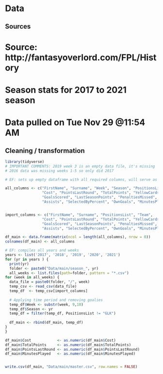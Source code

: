 # Data 
## Sources

# Source: http://fantasyoverlord.com/FPL/History
# Season stats for 2017 to 2021 season
# Data pulled on Tue Nov 29 @11:54 AM

## Cleaning / transformation

```r
library(tidyverse)
# IMPORTANT COMMENTS: 2019 week 3 is an empty data file, it's missing
# 2016 data was missing weeks 1-5 so only did 2017

# EF: sets up empty dataframe with all required columns, will serve as master dataset

all_columns <- c("FirstName", "Surname", "Week", "Season", "PositionsList", "Team", 
                 "Cost", "PointsLastRound", "TotalPoints", "YellowCards", "GoalsConceded", 
                 "GoalsScored", "LastSeasonPoints", "PenaltiesMissed", "Bonus", "CleanSheets", 
                 "Assists", "SelectedByPercent", "OwnGoals", "MinutesPlayed", "RedCards")


import_columns <- c("FirstName", "Surname", "PositionsList", "Team", 
                 "Cost", "PointsLastRound", "TotalPoints", "YellowCards", "GoalsConceded", 
                 "GoalsScored", "LastSeasonPoints", "PenaltiesMissed", "Bonus", "CleanSheets", 
                 "Assists", "SelectedByPercent", "OwnGoals", "MinutesPlayed", "RedCards")

df_main <- data.frame(matrix(ncol = length(all_columns), nrow = 0))
colnames(df_main) <- all_columns

# EF: compiles all years and weeks 
years <- list('2017', '2018', '2019', '2020', '2021')
for (yr in years ) {
  print(yr)
  folder <- paste0("Data/main/season_", yr)
  all_weeks <- list.files(path=folder, pattern = "*.csv")
for (week in all_weeks) {
  data_file = paste0(folder, "/", week)
  temp_csv <- read_csv(data_file)
  temp_df  <- temp_csv[import_columns]
  
  # Applying time period and removing goalies
  temp_df$Week <- substr(week, 9,10)
  temp_df$Season <- yr
  temp_df = filter(temp_df, PositionsList != "GLK")
  
  df_main <- rbind(df_main, temp_df)
}
}

df_main$Cost            <- as.numeric(df_main$Cost)
df_main$TotalPoints     <- as.numeric(df_main$TotalPoints)
df_main$PointsLastRound <- as.numeric(df_main$PointsLastRound)
df_main$MinutesPlayed   <- as.numeric(df_main$MinutesPlayed)


write.csv(df_main, "Data/main/master.csv", row.names = FALSE)
```

